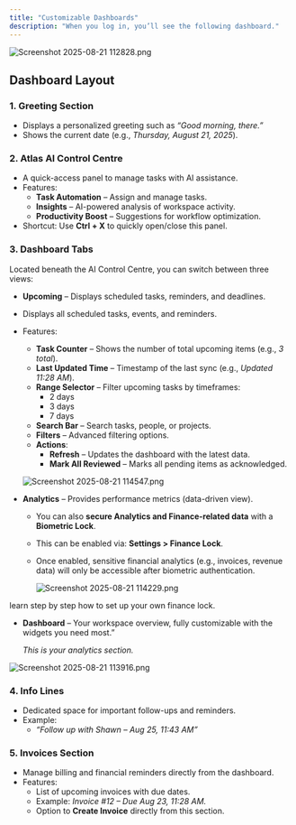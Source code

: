 ```yaml
---
title: "Customizable Dashboards"
description: "When you log in, you’ll see the following dashboard."
---
```


![Screenshot 2025-08-21 112828.png](/images/Screenshot2025-08-21112828.png)

## **Dashboard Layout**

### **1. Greeting Section**

- Displays a personalized greeting such as _“Good morning, there.”_
- Shows the current date (e.g., _Thursday, August 21, 2025_).

### **2. Atlas AI Control Centre**

- A quick-access panel to manage tasks with AI assistance.
- Features:
  - **Task Automation** – Assign and manage tasks.
  - **Insights** – AI-powered analysis of workspace activity.
  - **Productivity Boost** – Suggestions for workflow optimization.
- Shortcut: Use **Ctrl \+ X** to quickly open/close this panel.

### **3. Dashboard Tabs**

Located beneath the AI Control Centre, you can switch between three views:

- **Upcoming** – Displays scheduled tasks, reminders, and deadlines.
- Displays all scheduled tasks, events, and reminders.
- Features:
  - **Task Counter** – Shows the number of total upcoming items (e.g., _3 total_).
  - **Last Updated Time** – Timestamp of the last sync (e.g., _Updated 11:28 AM_).
  - **Range Selector** – Filter upcoming tasks by timeframes:
    - 2 days
    - 3 days
    - 7 days
  - **Search Bar** – Search tasks, people, or projects.
  - **Filters** – Advanced filtering options.
  - **Actions**:
    - **Refresh** – Updates the dashboard with the latest data.
    - **Mark All Reviewed** – Marks all pending items as acknowledged.

  ![Screenshot 2025-08-21 114547.png](/images/Screenshot2025-08-21114547.png)
- **Analytics** – Provides performance metrics (data-driven view).
  - You can also **secure Analytics and Finance-related data** with a **Biometric Lock**.
  - This can be enabled via: **Settings \> Finance Lock**.
  - Once enabled, sensitive financial analytics (e.g., invoices, revenue data) will only be accessible after biometric authentication.

    ![Screenshot 2025-08-21 114229.png](/images/Screenshot2025-08-21114229.png)

<Card title="See real workflows in action" icon="stars" href="/Settings/finance_lock">
  learn step by step how to set up your own finance lock.
</Card>

- **Dashboard** –  Your workspace overview, fully customizable with the widgets you need most.”

  _This is your analytics section._

![Screenshot 2025-08-21 113916.png](/images/Screenshot2025-08-21113916.png)

### **4. Info Lines**

- Dedicated space for important follow-ups and reminders.
- Example:
  - _“Follow up with Shawn – Aug 25, 11:43 AM”_

### **5. Invoices Section**

- Manage billing and financial reminders directly from the dashboard.
- Features:
  - List of upcoming invoices with due dates.
  - Example: _Invoice #12 – Due Aug 23, 11:28 AM._
  - Option to **Create Invoice** directly from this section.